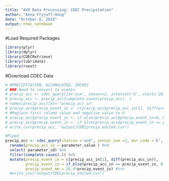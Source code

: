 ```yaml
---
title: "AVO Data Processing: CDEC Precipitation"
author: "Anna Fryjoff-Hung"
date: "October 6, 2018"
output: html_notebook
---
```



#Load Required Packages
```r
library(plyr)
library(dplyr)
library(CDECRetrieve)
library(lubridate)
library(rvest)
```


#Download CDEC Data
```r
# #PRECIPITATION, ACCUMULATED, INCHES
# ### Need to convert to events
# precip_acc <- cdec_query(id='ucm', sensor=2, interval='E', start='2017-11-06', end='2018-07-23')
# precip_acc <- precip_acc[complete.cases(precip_acc), ]
# names(precip_acc)[4]<-"precip_acc_in"
# precip_acc$precip_event_in <- c(precip_acc$precip_acc_in[1], diff(precip_acc$precip_acc_in))
# #Replace first column value and negative value to 0
# precip_acc$precip_event_in <- if_else(precip_acc$precip_event_in<0, 0, precip_acc$precip_event_in)
# precip_acc$precip_event_in <- if_else(precip_acc$precip_event_in == precip_acc$precip_event_in, 0, precip_acc$precip_event_in)
# write_csv(precip_acc, "output/CDECprecip_edited.csv")

#Piped
precip_acc <- cdec_query(station ='ucm', sensor_num =2, dur_code ='E', start_date ='2017-11-06', end_date ='2018-07-23') %>% 
  rename(precip_acc_in = parameter_value ) %>% 
  select(-parameter_cd) %>% 
  filter(complete.cases(.)) %>%
  mutate(precip_event_in = c(precip_acc_in[1], diff(precip_acc_in)),
         precip_event_in = if_else(precip_acc_in == precip_event_in, 0, precip_event_in),
         precip_event_mm = 25.4*precip_event_in) #%>% 
  #write_csv("output/CDECprecip_edited.csv")
  
```

